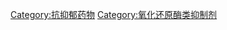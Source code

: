 {{catmore}}
{{Commons cat|Monoamine oxidase inhibitors}}

[[Category:抗抑郁药物|Category:抗抑郁药物]]
[[Category:氧化还原酶类抑制剂|Category:氧化还原酶类抑制剂]]